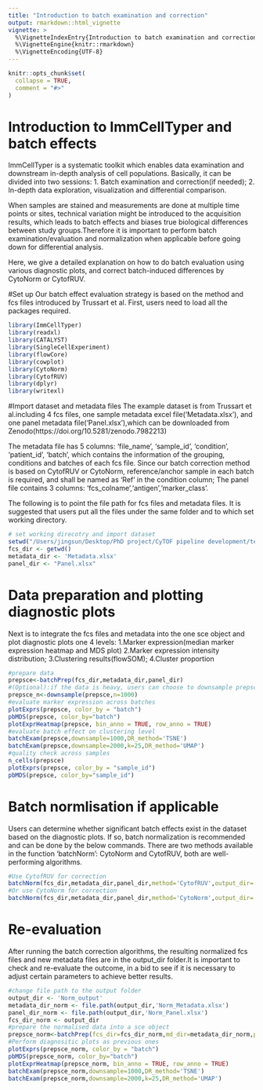 ```yaml
---
title: "Introduction to batch examination and correction"
output: rmarkdown::html_vignette
vignette: >
  %\VignetteIndexEntry{Introduction to batch examination and correction}
  %\VignetteEngine{knitr::rmarkdown}
  %\VignetteEncoding{UTF-8}
---
```


```r
knitr::opts_chunk$set(
  collapse = TRUE,
  comment = "#>"
)
```
# Introduction to ImmCellTyper and batch effects
ImmCellTyper is a systematic toolkit which enables data examination and downstream in-depth analysis of cell populations. Basically, it can be divided into two sessions:
1. Batch examination and correction(if needed);
2. In-depth data exploration, visualization and differential comparison. 

When samples are stained and measurements are done at multiple time points or sites, technical variation might be introduced to the acquisition results, which leads to batch effects and biases true biological differences between study groups.Therefore it is important to perform batch examination/evaluation and normalization when applicable before going down for differential analysis.  

Here, we give a detailed explanation on how to do batch evaluation using various diagnostic plots, and correct batch-induced differences by CytoNorm or CytofRUV. 

#Set up 
Our batch effect evaluation strategy is based on the method and fcs files introduced by Trussart et al. First, users need to load all the packages required. 
```r
library(ImmCellTyper)
library(readxl)
library(CATALYST)
library(SingleCellExperiment)
library(flowCore)
library(cowplot)
library(CytoNorm)
library(CytofRUV)
library(dplyr)
library(writexl)
```
#Import dataset and metadata files 
The example dataset is from Trussart et al.including 4 fcs files, one sample metadata excel file('Metadata.xlsx'), and one panel metadata file('Panel.xlsx'),which can be downloaded from Zenodo(https://doi.org/10.5281/zenodo.7982213) 

The metadata file has 5 columns: 'file_name', 'sample_id', 'condition', 'patient_id', 'batch', which contains the information of the grouping, conditions and batches of each fcs file. Since our batch correction method is based on CytofRUV or CytoNorm, reference/anchor sample in each batch is required, and shall be named as 'Ref' in the condition column; The panel file contains 3 columns: 'fcs_colname','antigen','marker_class'.  

The following is to point the file path for fcs files and metadata files. It is suggested that users put all the files under the same folder and to which set working directory.   

```r
# set working direcotry and import dataset
setwd("/Users/jingsun/Desktop/PhD project/CyTOF pipeline development/test_files")
fcs_dir <- getwd()
metadata_dir <- 'Metadata.xlsx'
panel_dir <- "Panel.xlsx"
```
# Data preparation and plotting diagnostic plots 
Next is to integrate the fcs files and metadata into the one sce object and plot diagnostic plots one 4 levels:
1.Marker expression(median marker expression heatmap and MDS plot)
2.Marker expression intensity distribution;
3.Clustering results(flowSOM);
4.Cluster proportion

```r
#prepare data
prepsce<-batchPrep(fcs_dir,metadata_dir,panel_dir)
#(Optional):if the data is heavy, users can choose to downsample prepsce for diagnostic plots to speed it up, which is not gonna affect the normalization step 
prepsce_n<-downsample(prepsce,n=1000)
#evaluate marker expression across batches   
plotExprs(prepsce, color_by = "batch")
pbMDS(prepsce, color_by="batch")
plotExprHeatmap(prepsce, bin_anno = TRUE, row_anno = TRUE)
#evaluate batch effect on clustering level
batchExam(prepsce,downsample=1000,DR_method='TSNE')
batchExam(prepsce,downsample=2000,k=25,DR_method='UMAP')
#quality check across samples 
n_cells(prepsce)
plotExprs(prepsce, color_by = "sample_id")
pbMDS(prepsce, color_by="sample_id")
```
# Batch normlisation if applicable
Users can determine whether significant batch effects exist in the dataset based on the diagnostic plots. If so, batch normalization is recommended and can be done by the below commands. There are two methods available in the function 'batchNorm': CytoNorm and CytofRUV, both are well-performing algorithms.   

```r
#Use CytofRUV for correction
batchNorm(fcs_dir,metadata_dir,panel_dir,method='CytofRUV',output_dir='Norm_output')
#Or use CytoNorm for correction 
batchNorm(fcs_dir,metadata_dir,panel_dir,method='CytoNorm',output_dir='Norm_output')
```
# Re-evaluation 
After running the batch correction algorithms, the resulting normalized fcs files and new metadata files are in the output_dir folder.It is important to check and re-evaluate the outcome, in a bid to see if it is necessary to adjust certain parameters to achieve better results. 
```r
#change file path to the output folder
output_dir <- 'Norm_output'
metadata_dir_norm <- file.path(output_dir,'Norm_Metadata.xlsx')
panel_dir_norm <- file.path(output_dir,'Norm_Panel.xlsx')
fcs_dir_norm <- output_dir
#prepare the normalised data into a sce object
prepsce_norm<-batchPrep(fcs_dir=fcs_dir_norm,md_dir=metadata_dir_norm,panel_dir=panel_dir_norm)
#Perform diagnositic plots as previous ones
plotExprs(prepsce_norm, color_by = "batch")
pbMDS(prepsce_norm, color_by="batch")
plotExprHeatmap(prepsce_norm, bin_anno = TRUE, row_anno = TRUE)
batchExam(prepsce_norm,downsample=1000,DR_method='TSNE')
batchExam(prepsce_norm,downsample=2000,k=25,DR_method='UMAP')

```


